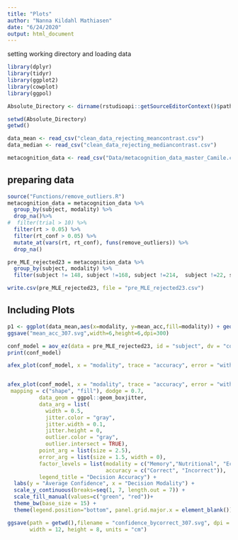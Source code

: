 ```yaml
---
title: "Plots"
author: "Nanna Kildahl Mathiasen"
date: "6/24/2020"
output: html_document
---
```


setting working directory and loading data

```r
library(dplyr)
library(tidyr)
library(ggplot2)
library(cowplot)
library(ggpol)

Absolute_Directory <- dirname(rstudioapi::getSourceEditorContext()$path)

setwd(Absolute_Directory)
getwd()

data_mean <- read_csv("clean_data_rejecting_meancontrast.csv")
data_median <- read_csv("clean_data_rejecting_mediancontrast.csv")

metacognition_data <- read_csv("Data/metacognition_data_master_Camile.csv")

```

## preparing data

```r
source("Functions/remove_outliers.R")
metacognition_data = metacognition_data %>%
  group_by(subject, modality) %>%
  drop_na()%>%
#  filter(trial > 10) %>%
  filter(rt > 0.05) %>%
  filter(rt_conf > 0.05) %>%    
  mutate_at(vars(rt, rt_conf), funs(remove_outliers)) %>%
  drop_na()

pre_MLE_rejected23 = metacognition_data %>%
  group_by(subject, modality) %>%
  filter(subject != 148, subject !=168, subject !=214,  subject !=22, subject != 23, subject !=277, subject != 29, subject !=290, subject !=306, subject != 31,  subject !=41, subject !=  7,subject != 115,subject != 131,subject != 212)

write.csv(pre_MLE_rejected23, file = "pre_MLE_rejected23.csv")

```

## Including Plots

```r

p1 <- ggplot(data_mean,aes(x=modality, y=mean_acc,fill=modality)) + geom_violin() + geom_boxplot(width=0.1) + ylim(0,1) +theme_classic() + labs(title="",x="Modality", y = "Mean Accuracy")
ggsave("mean_acc_307.svg",width=6,height=6,dpi=300)
```

```r
conf_model = aov_ez(data = pre_MLE_rejected23, id = "subject", dv = "confidence", within = c("accuracy", "modality"))
print(conf_model)

afex_plot(conf_model, x = "modality", trace = "accuracy", error = "within")


afex_plot(conf_model, x = "modality", trace = "accuracy", error = "within",
 mapping = c("shape", "fill"), dodge = 0.7,
          data_geom = ggpol::geom_boxjitter, 
          data_arg = list(
            width = 0.5,
            jitter.color = "gray",
            jitter.width = 0.1,
            jitter.height = 0,
            outlier.color = "gray",
            outlier.intersect = TRUE),
          point_arg = list(size = 2.5), 
          error_arg = list(size = 1.5, width = 0),
          factor_levels = list(modality = c("Memory","Nutritional", "Economic", "Visual"),
                               accuracy = c("Correct", "Incorrect")), 
          legend_title = "Decision Accuracy") +
  labs(y = "Average Confidence", x = "Decision Modality") +
  scale_y_continuous(breaks=seq(1, 7, length.out = 7)) +
  scale_fill_manual(values=c("green", "red"))+
  theme_bw(base_size = 15) + 
  theme(legend.position="bottom", panel.grid.major.x = element_blank())

ggsave(path = getwd(),filename = "confidence_bycorrect_307.svg", dpi = 300,
       width = 12, height = 8, units = "cm") 
```
